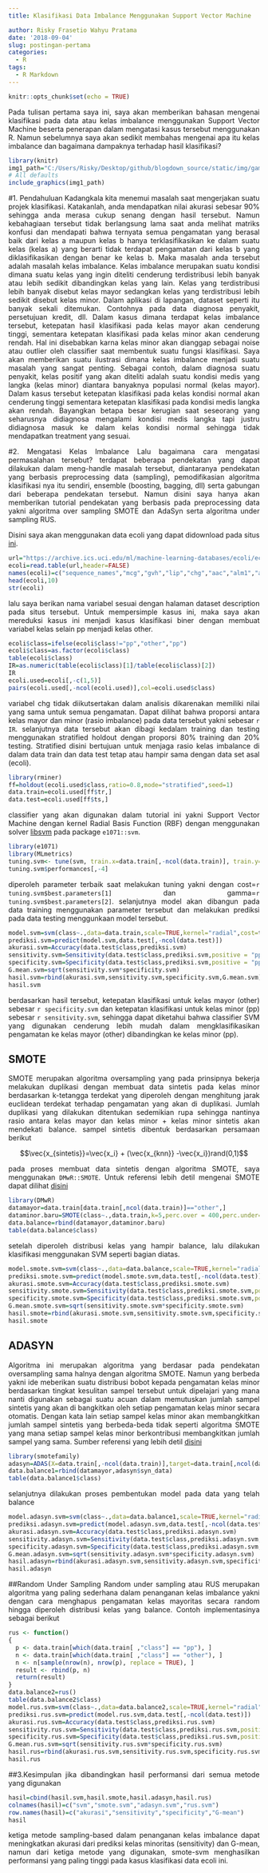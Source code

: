 ```yaml
---
title: Klasifikasi Data Imbalance Menggunakan Support Vector Machine

author: Risky Frasetio Wahyu Pratama
date: '2018-09-04'
slug: postingan-pertama
categories:
  - R
tags:
  - R Markdown
---
```


<style>
body {
text-align: justify}
</style>

```r
knitr::opts_chunk$set(echo = TRUE)
```

Pada tulisan pertama saya ini, saya akan memberikan bahasan mengenai klasifikasi pada data atau kelas imbalance menggunakan Support Vector Machine beserta penerapan dalam mengatasi kasus tersebut menggunakan R. Namun sebelumnya saya akan sedikit membahas mengenai apa itu kelas imbalance dan bagaimana dampaknya terhadap hasil klasifikasi? 

```r
library(knitr)
img1_path="C:/Users/Risky/Desktop/github/blogdown_source/static/img/gambar1.jpg"
# All defaults
include_graphics(img1_path)
```


#1. Pendahuluan
Kadangkala kita menemui masalah saat mengerjakan suatu projek klasifikasi. Katakanlah, anda mendapatkan nilai akurasi sebesar 90% sehingga anda merasa cukup senang dengan hasil tersebut. Namun kebahagiaan tersebut tidak berlangsung lama saat anda melihat matriks konfusi dan mendapati bahwa ternyata semua pengamatan yang berasal baik dari kelas a maupun kelas b hanya terklasifikasikan ke dalam suatu kelas (kelas a) yang berarti tidak terdapat pengamatan dari kelas b yang diklasifikasikan dengan benar ke kelas b. Maka masalah anda tersebut adalah masalah kelas imbalance. Kelas imbalance merupakan suatu kondisi dimana suatu kelas yang ingin diteliti cenderung terdistribusi lebih banyak atau lebih sedikit dibandingkan kelas yang lain. Kelas yang terdistribusi lebih banyak disebut kelas mayor sedangkan kelas yang terdistribusi lebih sedikit disebut kelas minor. Dalam aplikasi di lapangan, dataset seperti itu banyak sekali ditemukan. Contohnya pada data diagnosa penyakit, persetujuan kredit, dll. Dalam kasus dimana terdapat kelas imbalance tersebut, ketepatan hasil  klasifikasi pada kelas mayor akan cenderung tinggi, sementara ketepatan klasifikasi pada kelas minor akan cenderung rendah. Hal ini disebabkan karna kelas minor akan dianggap sebagai noise atau outlier oleh classifier saat membentuk suatu fungsi klasifikasi. Saya akan memberikan suatu ilustrasi dimana kelas imbalance menjadi suatu masalah yang sangat penting. Sebagai contoh, dalam diagnosa suatu penyakit, kelas positif yang akan diteliti adalah suatu kondisi medis yang langka (kelas minor) diantara banyaknya populasi normal (kelas mayor). Dalam kasus tersebut ketepatan klasifikasi pada kelas kondisi normal akan cenderung tinggi sementara ketepatan klasifikasi pada kondisi medis langka akan rendah. Bayangkan betapa besar kerugian saat seseorang yang seharusnya didiagnosa mengalami kondisi medis langka tapi justru didiagnosa masuk ke dalam kelas kondisi normal sehingga tidak mendapatkan treatment yang sesuai. 

#2. Mengatasi Kelas Imbalance
Lalu bagaimana cara mengatasi permasalahan tersebut? terdapat beberapa pendekatan yang dapat dilakukan dalam meng-handle masalah tersebut, diantaranya pendekatan yang berbasis preprocessing data (sampling), pemodifikasian algoritma klasifikasi nya itu sendiri, ensemble (boosting, bagging, dll) serta gabungan dari beberapa pendekatan tersebut. Namun disini saya hanya akan memberikan tutorial pendekatan yang berbasis pada preprocessing data yakni algoritma over sampling SMOTE dan AdaSyn serta algoritma under sampling RUS. 

Disini saya akan menggunakan data ecoli yang dapat didownload pada situs [ini](https://archive.ics.uci.edu/ml/machine-learning-databases/ecoli). 

```r
url="https://archive.ics.uci.edu/ml/machine-learning-databases/ecoli/ecoli.data"
ecoli=read.table(url,header=FALSE)
names(ecoli)=c("sequence_names","mcg","gvh","lip","chg","aac","alm1","alm2","class")
head(ecoli,10)
str(ecoli)
```

lalu saya berikan nama variabel sesuai dengan halaman dataset description pada situs tersebut. Untuk mempersimple kasus ini, maka saya akan mereduksi kasus ini menjadi kasus klasifikasi biner dengan membuat variabel kelas selain pp menjadi kelas other. 

```r
ecoli$class=ifelse(ecoli$class!="pp","other","pp")
ecoli$class=as.factor(ecoli$class)
table(ecoli$class)
IR=as.numeric(table(ecoli$class)[1]/table(ecoli$class)[2])
IR
ecoli.used=ecoli[,-c(1,5)]
pairs(ecoli.used[,-ncol(ecoli.used)],col=ecoli.used$class)
```

variabel chg tidak diikutsertakan dalam analisis dikarenakan memiliki nilai yang sama untuk semua pengamatan. Dapat dilihat bahwa proporsi antara kelas mayor dan minor (rasio imbalance) pada data tersebut yakni sebesar `r IR`. selanjutnya data tersebut akan dibagi kedalam training dan testing menggunakan stratified holdout dengan proporsi 80% training dan 20% testing. Stratified disini bertujuan untuk menjaga rasio kelas imbalance di dalam data train dan data test tetap atau hampir sama dengan data set asal (ecoli).

```r
library(rminer)
ff=holdout(ecoli.used$class,ratio=0.8,mode="stratified",seed=1)
data.train=ecoli.used[ff$tr,]
data.test=ecoli.used[ff$ts,]
```

classifier yang akan digunakan dalam tutorial ini yakni Support Vector Machine dengan kernel Radial Basis Function (RBF) dengan menggunakan solver [libsvm](https://www.csie.ntu.edu.tw/~cjlin/libsvm/) pada package `e1071::svm`.  

```r
library(e1071)
library(MLmetrics)
tuning.svm<- tune(svm, train.x=data.train[,-ncol(data.train)], train.y=data.train[,ncol(data.train)],kernel="radial",ranges=list(cost=10^(-3:3), gamma=c(10^(-2:2))))
tuning.svm$performances[,-4]
```

diperoleh parameter terbaik saat melakukan tuning yakni dengan cost=`r tuning.svm$best.parameters[1]` dan gamma=`r tuning.svm$best.parameters[2]`. selanjutnya model akan dibangun pada data training menggunakan parameter tersebut dan melakukan prediksi pada data testing menggunkaan model tersebut. 

```r
model.svm=svm(class~.,data=data.train,scale=TRUE,kernel="radial",cost=tuning.svm$best.parameters[1],gamma=tuning.svm$best.parameters[2],type="C-classification")
prediksi.svm=predict(model.svm,data.test[,-ncol(data.test)])
akurasi.svm=Accuracy(data.test$class,prediksi.svm)
sensitivity.svm=Sensitivity(data.test$class,prediksi.svm,positive = "pp")
specificity.svm=Specificity(data.test$class,prediksi.svm,positive = "pp")
G.mean.svm=sqrt(sensitivity.svm*specificity.svm)
hasil.svm=rbind(akurasi.svm,sensitivity.svm,specificity.svm,G.mean.svm)
hasil.svm
```

berdasarkan hasil tersebut, ketepatan klasifikasi untuk kelas mayor (other) sebesar `r specificity.svm` dan ketepatan klasifikasi untuk kelas minor (pp) sebesar `r sensitivity.svm`, sehingga dapat diketahui bahwa classifier SVM yang digunakan cenderung lebih mudah dalam mengklasifikasikan pengamatan ke kelas mayor (other) dibandingkan ke kelas minor (pp). 

## SMOTE
SMOTE merupakan algoritma oversampling yang pada prinsipnya bekerja melakukan duplikasi dengan membuat data sintetis pada kelas minor berdasarkan k-tetangga terdekat yang diperoleh dengan menghitung jarak euclidean terdekat terhadap pengamatan yang akan di duplikasi. Jumlah duplikasi yang dilakukan ditentukan sedemikian rupa sehingga nantinya rasio antara kelas mayor dan kelas minor + kelas minor sintetis akan mendekati balance.
sampel sintetis dibentuk berdasarkan persamaan berikut

$$\vec{x_{sintetis}}=\vec{x_i} + (\vec{x_{knn}} -\vec{x_i})rand(0,1)$$

pada proses membuat data sintetis dengan algoritma SMOTE, saya menggunakan `DMwR::SMOTE`. Untuk referensi lebih detil mengenai SMOTE dapat dilihat [disini](https://arxiv.org/pdf/1106.1813.pdf)

```r
library(DMwR)
datamayor=data.train[data.train[,ncol(data.train)]=="other",]
dataminor.baru=SMOTE(class~.,data.train,k=5,perc.over = 400,perc.under=0)
data.balance=rbind(datamayor,dataminor.baru)
table(data.balance$class)
```

setelah diperoleh distribusi kelas yang hampir balance, lalu dilakukan klasifikasi menggunakan SVM seperti bagian diatas.

```r
model.smote.svm=svm(class~.,data=data.balance,scale=TRUE,kernel="radial",cost=tuning.svm$best.parameters[1],gamma=tuning.svm$best.parameters[2],type="C-classification")
prediksi.smote.svm=predict(model.smote.svm,data.test[,-ncol(data.test)])
akurasi.smote.svm=Accuracy(data.test$class,prediksi.smote.svm)
sensitivity.smote.svm=Sensitivity(data.test$class,prediksi.smote.svm,positive = "pp")
specificity.smote.svm=Specificity(data.test$class,prediksi.smote.svm,positive = "pp")
G.mean.smote.svm=sqrt(sensitivity.smote.svm*specificity.smote.svm)
hasil.smote=rbind(akurasi.smote.svm,sensitivity.smote.svm,specificity.smote.svm,G.mean.smote.svm)
hasil.smote
```

## ADASYN
Algoritma ini merupakan algoritma yang berdasar pada pendekatan oversampling sama halnya dengan algoritma SMOTE. Namun yang berbeda yakni ide meberikan suatu distribusi bobot kepada pengamatan kelas minor berdasarkan tingkat kesulitan sampel tersebut untuk dipelajari yang mana nanti digunakan sebagai suatu acuan dalam memutuskan jumlah sampel sintetis yang akan di bangkitkan oleh setiap pengamatan kelas minor secara otomatis. Dengan kata lain setiap sampel kelas minor akan membangkitkan jumlah sampel sintetis yang berbeda-beda tidak seperti algoritma SMOTE yang mana setiap sampel kelas minor berkontribusi membangkitkan jumlah sampel yang sama. Sumber referensi yang lebih detil [disini](https://sci2s.ugr.es/keel/pdf/algorithm/congreso/2008-He-ieee.pdf)

```r
library(smotefamily)
adasyn=ADAS(X=data.train[,-ncol(data.train)],target=data.train[,ncol(data.train)],K=5)
data.balance1=rbind(datamayor,adasyn$syn_data)
table(data.balance1$class)
```

selanjutnya dilakukan proses pembentukan model pada data yang telah balance 

```r
model.adasyn.svm=svm(class~.,data=data.balance1,scale=TRUE,kernel="radial",cost=tuning.svm$best.parameters[1],gamma=tuning.svm$best.parameters[2],type="C-classification")
prediksi.adasyn.svm=predict(model.adasyn.svm,data.test[,-ncol(data.test)])
akurasi.adasyn.svm=Accuracy(data.test$class,prediksi.adasyn.svm)
sensitivity.adasyn.svm=Sensitivity(data.test$class,prediksi.adasyn.svm,positive = "pp")
specificity.adasyn.svm=Specificity(data.test$class,prediksi.adasyn.svm,positive = "pp")
G.mean.adasyn.svm=sqrt(sensitivity.adasyn.svm*specificity.adasyn.svm)
hasil.adasyn=rbind(akurasi.adasyn.svm,sensitivity.adasyn.svm,specificity.adasyn.svm,G.mean.adasyn.svm)
hasil.adasyn
```

##Random Under Sampling
Random under sampling atau RUS merupakan algoritma yang paling sederhana dalam penanganan kelas imbalance yakni dengan cara menghapus pengamatan kelas mayoritas secara random hingga diperoleh distribusi kelas yang balance. Contoh implementasinya sebagai berikut

```r
rus <- function()
{
  p <- data.train[which(data.train[ ,"class"] == "pp"), ]
  n <- data.train[which(data.train[ ,"class"] == "other"), ]
  n <- n[sample(nrow(n), nrow(p), replace = TRUE), ]
  result <- rbind(p, n)
  return(result)
}
data.balance2=rus()
table(data.balance2$class)
model.rus.svm=svm(class~.,data=data.balance2,scale=TRUE,kernel="radial",cost=tuning.svm$best.parameters[1],gamma=tuning.svm$best.parameters[2],type="C-classification")
prediksi.rus.svm=predict(model.rus.svm,data.test[,-ncol(data.test)])
akurasi.rus.svm=Accuracy(data.test$class,prediksi.rus.svm)
sensitivity.rus.svm=Sensitivity(data.test$class,prediksi.rus.svm,positive = "pp")
specificity.rus.svm=Specificity(data.test$class,prediksi.rus.svm,positive = "pp")
G.mean.rus.svm=sqrt(sensitivity.rus.svm*specificity.rus.svm)
hasil.rus=rbind(akurasi.rus.svm,sensitivity.rus.svm,specificity.rus.svm,G.mean.rus.svm)
hasil.rus
```

##3.Kesimpulan
jika dibandingkan hasil performansi dari semua metode yang digunakan

```r
hasil=cbind(hasil.svm,hasil.smote,hasil.adasyn,hasil.rus)
colnames(hasil)=c("svm","smote.svm","adasyn.svm","rus.svm")
row.names(hasil)=c("akurasi","sensitivity","specificity","G-mean")
hasil
```

ketiga metode sampling-based dalam penanganan kelas imbalance dapat meningkatkan akurasi dari prediksi kelas minoritas (sensitivity) dan G-mean, namun dari ketiga metode yang digunakan, smote-svm menghasilkan performansi yang paling tinggi pada kasus klasifikasi data ecoli ini. 
